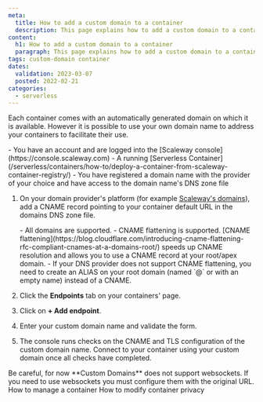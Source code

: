 ```yaml
---
meta:
  title: How to add a custom domain to a container
  description: This page explains how to add a custom domain to a container
content:
  h1: How to add a custom domain to a container
  paragraph: This page explains how to add a custom domain to a container
tags: custom-domain container 
dates:
  validation: 2023-03-07
  posted: 2022-02-21
categories:
  - serverless
---
```


Each container comes with an automatically generated domain on which it is available. However it is possible to use your own domain name to address your containers to facilitate their use.

<Macro id="iam-requirements" />

<Message type="requirement">
  - You have an account and are logged into the [Scaleway console](https://console.scaleway.com)
  - A running [Serverless Container](/serverless/containers/how-to/deploy-a-container-from-scaleway-container-registry/)
  - You have registered a domain name with the provider of your choice and have access to the domain name's DNS zone file
</Message>

1. On your domain provider's platform (for example [Scaleway's domains](/network/domains-and-dns/how-to/manage-dns-records/)), add a CNAME record pointing to your container default URL in the domains DNS zone file.
    <Lightbox src="scaleway-dns-cname.webp" alt="" />

    <Message type="note">
      - All domains are supported.
      - CNAME flattening is supported. [CNAME flattening](https://blog.cloudflare.com/introducing-cname-flattening-rfc-compliant-cnames-at-a-domains-root/) speeds up CNAME resolution and allows you to use a CNAME record at your root/apex domain.
      - If your DNS provider does not support CNAME flattening, you need to create an ALIAS on your root domain (named `@` or with an empty name) instead of a CNAME.
    </Message>
2. Click the **Endpoints** tab on your containers' page.
    <Lightbox src="scaleway-containers-domain.webp" alt="" />
3. Click on **+ Add endpoint**.
4. Enter your custom domain name and validate the form.
5. The console runs checks on the CNAME and TLS configuration of the custom domain name. Connect to your container using your custom domain once all checks have completed.
    <Lightbox src="scaleway-containers-endpoint-added.webp" alt="" />

<Message type="note">
  Be careful, for now **Custom Domains** does not support websockets. If you need to use websockets you must configure them with the original URL.
</Message>


<Navigation title="See Also">
  <PreviousButton to="/serverless/containers/how-to/manage-a-container/">How to manage a container</PreviousButton>
  <NextButton to="/serverless/containers/how-to/modify-container-privacy/">How to modify container privacy</NextButton>
</Navigation>
